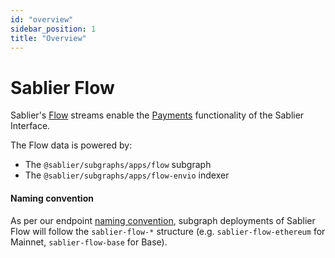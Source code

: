 ```yaml
---
id: "overview"
sidebar_position: 1
title: "Overview"
---
```



# Sablier Flow

Sablier's [Flow](/concepts/flow/overview) streams enable the [Payments](/apps/features/payments) functionality of the
Sablier Interface.

The Flow data is powered by:

- The `@sablier/subgraphs/apps/flow` subgraph
- The `@sablier/subgraphs/apps/flow-envio` indexer

<LinkPreview
  href="https://github.com/sablier-labs/subgraphs"
  icon="github"
  subtitle="@sablier-labs/subgraphs"
  title="Sablier Subgraphs"
/>

#### Naming convention

As per our endpoint [naming convention](/api/overview#endpoints--slugs), subgraph deployments of Sablier Flow will
follow the `sablier-flow-*` structure (e.g. `sablier-flow-ethereum` for Mainnet, `sablier-flow-base` for Base).
